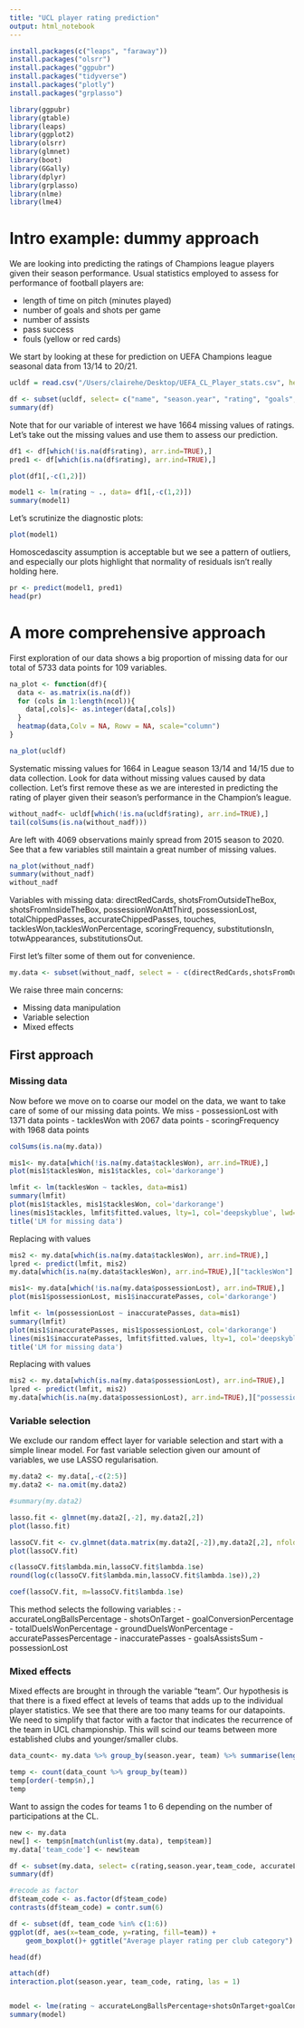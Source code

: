 ```yaml
---
title: "UCL player rating prediction"
output: html_notebook
---
```



```r
install.packages(c("leaps", "faraway"))
install.packages("olsrr")
install.packages("ggpubr")
install.packages("tidyverse")
install.packages("plotly")
install.packages("grplasso")
```

```r
library(ggpubr)
library(gtable)
library(leaps)
library(ggplot2)
library(olsrr)
library(glmnet)
library(boot)
library(GGally)
library(dplyr)
library(grplasso)
library(nlme)
library(lme4)
```

# Intro example: dummy approach
We are looking into predicting the ratings of Champions league players given their season performance. Usual statistics employed to assess for performance of football players are:

- length of time on pitch (minutes played)
- number of goals and shots per game
- number of assists
- pass success 
- fouls (yellow or red cards)

We start by looking at these for prediction on UEFA Champions league seasonal data from 13/14 to 20/21. 

```r
ucldf = read.csv("/Users/clairehe/Desktop/UEFA_CL_Player_stats.csv", header=T)

df <- subset(ucldf, select= c("name", "season.year", "rating", "goals", "assists", "yellowCards")) #accuratePassesPercentage"
summary(df)
```
Note that for our variable of interest we have 1664 missing values of ratings. Let's take out the missing values and use them to assess our prediction. 
```r
df1 <- df[which(!is.na(df$rating), arr.ind=TRUE),]
pred1 <- df[which(is.na(df$rating), arr.ind=TRUE),]
```

```r
plot(df1[,-c(1,2)])
```

```r
model1 <- lm(rating ~ ., data= df1[,-c(1,2)])
summary(model1)
```

Let's scrutinize the diagnostic plots: 
```r
plot(model1)
```
Homoscedascity assumption is acceptable but we see a pattern of outliers, and especially our plots highlight that normality of residuals isn't really holding here.

```r
pr <- predict(model1, pred1)
head(pr)
```



# A more comprehensive approach


First exploration of our data shows a big proportion of missing data for our total of 5733 data points for 109 variables. 
```r
na_plot <- function(df){
  data <- as.matrix(is.na(df))
  for (cols in 1:length(ncol)){
    data[,cols]<- as.integer(data[,cols])
  }
  heatmap(data,Colv = NA, Rowv = NA, scale="column")
}

na_plot(ucldf)
```
Systematic missing values for 1664 in League season 13/14 and 14/15 due to data collection. 
Look for data without missing values caused by data collection. Let's first remove these as we are interested in predicting the rating of player given their season's performance in the Champion's league. 
```r
without_nadf<- ucldf[which(!is.na(ucldf$rating), arr.ind=TRUE),]
tail(colSums(is.na(without_nadf)))
```
Are left with 4069 observations mainly spread from 2015 season to 2020. See that a few variables still maintain a great number of missing values. 
```r
na_plot(without_nadf)
summary(without_nadf)
without_nadf
```
Variables with missing data:  directRedCards, shotsFromOutsideTheBox, shotsFromInsideTheBox, possessionWonAttThird, possessionLost, totalChippedPasses, accurateChippedPasses, touches, tacklesWon,tacklesWonPercentage, scoringFrequency, substitutionsIn, totwAppearances, substitutionsOut. 

First let's filter some of them out for convenience. 


```r
my.data <- subset(without_nadf, select = - c(directRedCards,shotsFromOutsideTheBox,shotsFromInsideTheBox,possessionWonAttThird,totalChippedPasses,accurateChippedPasses,touches,tacklesWonPercentage,substitutionsIn, scoringFrequency, totwAppearances,substitutionsOut))
```


We raise three main concerns: 

- Missing data manipulation
- Variable selection 
- Mixed effects 


## First approach


### Missing data
Now before we move on to coarse our model on the data, we want to take care of some of our missing data points. We miss 
- possessionLost with 1371 data points
- tacklesWon with 2067 data points
- scoringFrequency with 1968 data points

```r
colSums(is.na(my.data))
```
```r
mis1<- my.data[which(!is.na(my.data$tacklesWon), arr.ind=TRUE),]
plot(mis1$tacklesWon, mis1$tackles, col='darkorange')
```



```r
lmfit <- lm(tacklesWon ~ tackles, data=mis1)
summary(lmfit)
plot(mis1$tackles, mis1$tacklesWon, col='darkorange')
lines(mis1$tackles, lmfit$fitted.values, lty=1, col='deepskyblue', lwd=2)
title('LM for missing data')
```

Replacing with values
```r
mis2 <- my.data[which(is.na(my.data$tacklesWon), arr.ind=TRUE),]
lpred <- predict(lmfit, mis2)
my.data[which(is.na(my.data$tacklesWon), arr.ind=TRUE),]["tacklesWon"] = lpred
```

```r
mis1<- my.data[which(!is.na(my.data$possessionLost), arr.ind=TRUE),]
plot(mis1$possessionLost, mis1$inaccuratePasses, col='darkorange')
```


```r
lmfit <- lm(possessionLost ~ inaccuratePasses, data=mis1)
summary(lmfit)
plot(mis1$inaccuratePasses, mis1$possessionLost, col='darkorange')
lines(mis1$inaccuratePasses, lmfit$fitted.values, lty=1, col='deepskyblue', lwd=2)
title('LM for missing data')
```
Replacing with values
```r
mis2 <- my.data[which(is.na(my.data$possessionLost), arr.ind=TRUE),]
lpred <- predict(lmfit, mis2)
my.data[which(is.na(my.data$possessionLost), arr.ind=TRUE),]["possessionLost"] = lpred
```



### Variable selection 
We exclude our random effect layer for variable selection and start with a simple linear model.
For fast variable selection given our amount of variables, we use LASSO regularisation. 

```r
my.data2 <- my.data[,-c(2:5)]
my.data2 <- na.omit(my.data2)

#summary(my.data2)
```


```r
lasso.fit <- glmnet(my.data2[,-2], my.data2[,2])
plot(lasso.fit)
```
```r
lassoCV.fit <- cv.glmnet(data.matrix(my.data2[,-2]),my.data2[,2], nfolds=10)
plot(lassoCV.fit)
```
```r
c(lassoCV.fit$lambda.min,lassoCV.fit$lambda.1se)
round(log(c(lassoCV.fit$lambda.min,lassoCV.fit$lambda.1se)),2)
```

```r
coef(lassoCV.fit, m=lassoCV.fit$lambda.1se)
```
This method selects the following variables :
- accurateLongBallsPercentage
- shotsOnTarget
- goalConversionPercentage
- totalDuelsWonPercentage
- groundDuelsWonPercentage
- accuratePassesPercentage
- inaccuratePasses
- goalsAssistsSum
- possessionLost 




### Mixed effects


Mixed effects are brought in through the variable "team". Our hypothesis is that there is a fixed effect at levels of teams that adds up to the individual player statistics. We see that there are too many teams for our datapoints. We need to simplify that factor with a factor that indicates the recurrence of the team in UCL championship. This will scind our teams between more established clubs and younger/smaller clubs. 

```r
data_count<- my.data %>% group_by(season.year, team) %>% summarise(length(team))
```

```r
temp <- count(data_count %>% group_by(team))
temp[order(-temp$n),]
temp
```
Want to assign the codes for teams 1 to 6 depending on the number of participations at the CL. 

```r
new <- my.data
new[] <- temp$n[match(unlist(my.data), temp$team)]
my.data['team_code'] <- new$team
```

```r
df <- subset(my.data, select= c(rating,season.year,team_code, accurateLongBallsPercentage,shotsOnTarget,goalConversionPercentage,totalDuelsWonPercentage,groundDuelsWonPercentage,accuratePassesPercentage,inaccuratePasses,goalsAssistsSum,possessionLost))
summary(df)
```


```r
#recode as factor 
df$team_code <- as.factor(df$team_code)
contrasts(df$team_code) = contr.sum(6)
```

```r
df <- subset(df, team_code %in% c(1:6))
ggplot(df, aes(x=team_code, y=rating, fill=team)) + 
    geom_boxplot()+ ggtitle("Average player rating per club category")
```


```r
head(df)
```

```r
attach(df)
interaction.plot(season.year, team_code, rating, las = 1)
```

```r

```


```r
model <- lme(rating ~ accurateLongBallsPercentage+shotsOnTarget+goalConversionPercentage+totalDuelsWonPercentage+groundDuelsWonPercentage+accuratePassesPercentage+inaccuratePasses+goalsAssistsSum+possessionLost, data=df, random= ~ 1| team_code)
summary(model)
```






